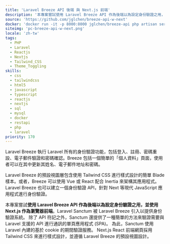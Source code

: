 ```yaml
---
title: 'Laravel Breeze API 後端 與 Next.js 前端'
description: '本專案嘗試使用 Laravel Breeze API 作為後端以為設定身份驗證之用，並使用 Next.js 作為瀏覽器前端。'
source: 'https://github.com/jglchen/breeze-api-w-next'
docker: 'docker run -it -p 8000:8000 jglchen/breeze-api php artisan serve --host=0.0.0.0 (server site) | docker run -p 3000:3000 jglchen/breeze-next (client site)'
siteimg: 'pc-breeze-api-w-next.png'
locale: 'zh-tw'
tags:
  - PHP
  - Laravel
  - Reactjs
  - Nextjs
  - Tailwind_CSS
  - Theme_Toggling
skills:
  - css
  - tailwindcss
  - html5
  - javascript
  - typescript
  - reactjs
  - nextjs
  - sql
  - mysql
  - docker
  - restapi
  - php
  - laravel
priority: 170
---
```


Laravel Breeze 執行 Laravel 所有的身份驗證功能，包括登入、註冊、密碼重設、電子郵件驗證和密碼確認。Breeze 包括一個簡單的「個人資料」頁面，使用者可以在其中更新其姓名、電子郵件地址和密碼。

Laravel Breeze 的預設視圖層包含使用 Tailwind CSS 進行樣式設計的簡單 Blade 樣本。或者，Breeze 可以使用 Vue 或 React 配合 Inertia 來架構其應用程式。
Laravel Breeze 也可以建立一個身份驗證 API，針對 Next 等現代 JavaScript 應用程式進行身份驗證。

本專案嘗試**使用 Laravel Breeze API 作為後端以為設定身份驗證之用，並使用 Next.js 作為瀏覽器前端**。Laravel Sanctum 被 Laravel Breeze 引入以提供身份驗證系統。
除了 API 符記之外，Sanctum 還提供了一種簡單的方法來驗證需要與 Laravel 支援的 API 進行通訊的單頁應用程式 (SPA)。
為此，Sanctum 使用 Laravel 內建的基於 cookie 的期間驗證服務。
Next.js React 前端網頁採用 Tailwind CSS 來進行樣式設計，並遵循 Laravel Breeze 的預設視圖設計。
